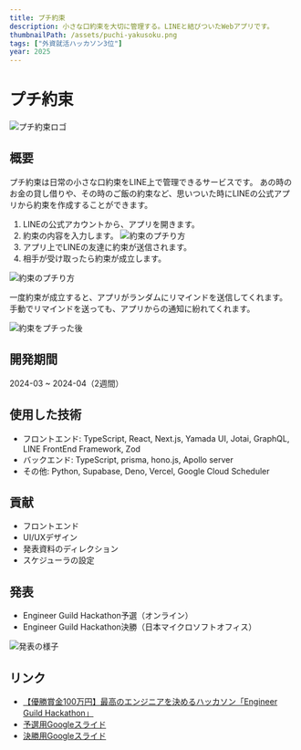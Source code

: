 ```yaml
---
title: プチ約束
description: 小さな口約束を大切に管理する。LINEと結びついたWebアプリです。
thumbnailPath: /assets/puchi-yakusoku.png
tags: ["外資就活ハッカソン3位"]
year: 2025
---
```


# プチ約束
![プチ約束ロゴ](https://i.gyazo.com/ca479984e1518fb8cdd6f65df8a05eec.jpg)

## 概要
プチ約束は日常の小さな口約束をLINE上で管理できるサービスです。
あの時のお金の貸し借りや、その時のご飯の約束など、思いついた時にLINEの公式アプリから約束を作成することができます。

1. LINEの公式アカウントから、アプリを開きます。
2. 約束の内容を入力します。
	![約束のプチり方](https://i.gyazo.com/ace836e99e105f39c73ffe61e1908ced.png)
3. アプリ上でLINEの友達に約束が送信されます。
4. 相手が受け取ったら約束が成立します。

![約束のプチり方](https://i.gyazo.com/320b4ceda02f062e38822f8412ea3722.jpg)

一度約束が成立すると、アプリがランダムにリマインドを送信してくれます。
手動でリマインドを送っても、アプリからの通知に紛れてくれます。

![約束をプチった後](https://i.gyazo.com/95c2a4f95f219a55b875f3138b8b3fdd.jpg)

## 開発期間
2024-03 ~ 2024-04（2週間）

## 使用した技術
- フロントエンド: TypeScript, React, Next.js, Yamada UI, Jotai, GraphQL, LINE FrontEnd Framework, Zod
- バックエンド: TypeScript, prisma, hono.js, Apollo server
- その他: Python, Supabase, Deno, Vercel, Google Cloud Scheduler

## 貢献
- フロントエンド
- UI/UXデザイン
- 発表資料のディレクション
- スケジューラの設定

## 発表
- Engineer Guild Hackathon予選（オンライン）
- Engineer Guild Hackathon決勝（日本マイクロソフトオフィス）

![発表の様子](https://media.licdn.com/dms/image/v2/D4D22AQE7hLuGBURp0g/feedshare-shrink_2048_1536/B4DZV9_K5EHkAo-/0/1741575471527?e=1747872000&v=beta&t=tjxqaCN1AFpQhuSXrQ7csM0mtJqrY41IushSnzod_gU)
## リンク
- [【優勝賞金100万円】最高のエンジニアを決めるハッカソン「Engineer Guild Hackathon」](https://gaishishukatsu.com/recruiting_info/view/11535)
- [予選用Googleスライド](https://docs.google.com/presentation/d/1x9Xu8kH7bRsVvE2RsiIAlkUiq8O-BkDXNYloRXda2RI/edit?usp=sharing)
- [決勝用Googleスライド](https://docs.google.com/presentation/d/1kofd3kfBR-tgeEDG7Q2JGizaMb6tZVQU-yWUdx_cKCU/edit?usp=sharing)
